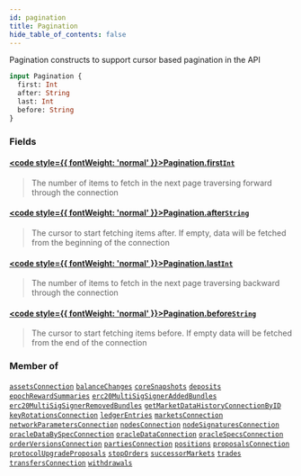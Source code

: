 ```yaml
---
id: pagination
title: Pagination
hide_table_of_contents: false
---
```








Pagination constructs to support cursor based pagination in the API

```graphql
input Pagination {
  first: Int
  after: String
  last: Int
  before: String
}
```


### Fields

#### [<code style={{ fontWeight: 'normal' }}>Pagination.<b>first</b></code>](#)<Bullet />[`Int`](/mainnet/api/graphql/scalars/int) <Badge class="secondary" text="scalar"/>
> The number of items to fetch in the next page traversing forward through the connection
> 

#### [<code style={{ fontWeight: 'normal' }}>Pagination.<b>after</b></code>](#)<Bullet />[`String`](/mainnet/api/graphql/scalars/string) <Badge class="secondary" text="scalar"/>
> The cursor to start fetching items after. If empty, data will be fetched from the beginning of the connection
> 

#### [<code style={{ fontWeight: 'normal' }}>Pagination.<b>last</b></code>](#)<Bullet />[`Int`](/mainnet/api/graphql/scalars/int) <Badge class="secondary" text="scalar"/>
> The number of items to fetch in the next page traversing backward through the connection
> 

#### [<code style={{ fontWeight: 'normal' }}>Pagination.<b>before</b></code>](#)<Bullet />[`String`](/mainnet/api/graphql/scalars/string) <Badge class="secondary" text="scalar"/>
> The cursor to start fetching items before. If empty data will be fetched from the end of the connection
> 



### Member of

[`assetsConnection`](/mainnet/api/graphql/queries/assets-connection)  <Badge class="secondary" text="query"/><Bullet />[`balanceChanges`](/mainnet/api/graphql/queries/balance-changes)  <Badge class="secondary" text="query"/><Bullet />[`coreSnapshots`](/mainnet/api/graphql/queries/core-snapshots)  <Badge class="secondary" text="query"/><Bullet />[`deposits`](/mainnet/api/graphql/queries/deposits)  <Badge class="secondary" text="query"/><Bullet />[`epochRewardSummaries`](/mainnet/api/graphql/queries/epoch-reward-summaries)  <Badge class="secondary" text="query"/><Bullet />[`erc20MultiSigSignerAddedBundles`](/mainnet/api/graphql/queries/erc-20-multi-sig-signer-added-bundles)  <Badge class="secondary" text="query"/><Bullet />[`erc20MultiSigSignerRemovedBundles`](/mainnet/api/graphql/queries/erc-20-multi-sig-signer-removed-bundles)  <Badge class="secondary" text="query"/><Bullet />[`getMarketDataHistoryConnectionByID`](/mainnet/api/graphql/queries/get-market-data-history-connection-by-id)  <Badge class="secondary" text="query"/><Bullet />[`keyRotationsConnection`](/mainnet/api/graphql/queries/key-rotations-connection)  <Badge class="secondary" text="query"/><Bullet />[`ledgerEntries`](/mainnet/api/graphql/queries/ledger-entries)  <Badge class="secondary" text="query"/><Bullet />[`marketsConnection`](/mainnet/api/graphql/queries/markets-connection)  <Badge class="secondary" text="query"/><Bullet />[`networkParametersConnection`](/mainnet/api/graphql/queries/network-parameters-connection)  <Badge class="secondary" text="query"/><Bullet />[`nodesConnection`](/mainnet/api/graphql/queries/nodes-connection)  <Badge class="secondary" text="query"/><Bullet />[`nodeSignaturesConnection`](/mainnet/api/graphql/queries/node-signatures-connection)  <Badge class="secondary" text="query"/><Bullet />[`oracleDataBySpecConnection`](/mainnet/api/graphql/queries/oracle-data-by-spec-connection)  <Badge class="secondary" text="query"/><Bullet />[`oracleDataConnection`](/mainnet/api/graphql/queries/oracle-data-connection)  <Badge class="secondary" text="query"/><Bullet />[`oracleSpecsConnection`](/mainnet/api/graphql/queries/oracle-specs-connection)  <Badge class="secondary" text="query"/><Bullet />[`orderVersionsConnection`](/mainnet/api/graphql/queries/order-versions-connection)  <Badge class="secondary" text="query"/><Bullet />[`partiesConnection`](/mainnet/api/graphql/queries/parties-connection)  <Badge class="secondary" text="query"/><Bullet />[`positions`](/mainnet/api/graphql/queries/positions)  <Badge class="secondary" text="query"/><Bullet />[`proposalsConnection`](/mainnet/api/graphql/queries/proposals-connection)  <Badge class="secondary" text="query"/><Bullet />[`protocolUpgradeProposals`](/mainnet/api/graphql/queries/protocol-upgrade-proposals)  <Badge class="secondary" text="query"/><Bullet />[`stopOrders`](/mainnet/api/graphql/queries/stop-orders)  <Badge class="secondary" text="query"/><Bullet />[`successorMarkets`](/mainnet/api/graphql/queries/successor-markets)  <Badge class="secondary" text="query"/><Bullet />[`trades`](/mainnet/api/graphql/queries/trades)  <Badge class="secondary" text="query"/><Bullet />[`transfersConnection`](/mainnet/api/graphql/queries/transfers-connection)  <Badge class="secondary" text="query"/><Bullet />[`withdrawals`](/mainnet/api/graphql/queries/withdrawals)  <Badge class="secondary" text="query"/>



